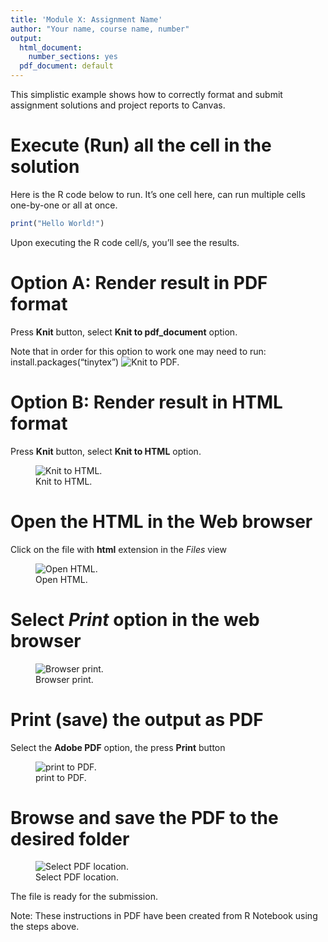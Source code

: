 ---
title: 'Module X: Assignment Name'
author: "Your name, course name, number"
output:
  html_document:
    number_sections: yes
  pdf_document: default
---

This simplistic example shows how to correctly format and submit assignment solutions and project reports to Canvas.

# Execute (Run) all the cell in the solution
Here is the R code below to run. It's one cell here, can run multiple cells one-by-one or all at once.
```{r}
print("Hello World!")
```
Upon executing the R code cell/s, you'll see the results.

# Option A: Render result in PDF format
Press **Knit** button, select **Knit to pdf_document** option.

Note that in order for this option to work one may need to run:
  install.packages("tinytex")
![Knit to PDF.](knit_pdf.png)

# Option B: Render result in HTML format
Press **Knit** button, select **Knit to HTML** option.

![Knit to HTML.](knit_html.png)


# Open the HTML in the Web browser
Click on the file with **html** extension in the *Files* view

![Open HTML.](open_html.png)

# Select *Print* option in the web browser
![Browser print.](browser_print.png)

# Print (save) the output as PDF
Select the **Adobe PDF** option, the press **Print** button

![print to PDF.](adobe_pdf.png)

# Browse and save the PDF to the desired folder
![Select PDF location.](pdf_location.png)

The file is ready for the submission.

Note: These instructions in PDF have been created from R Notebook using the steps above.



